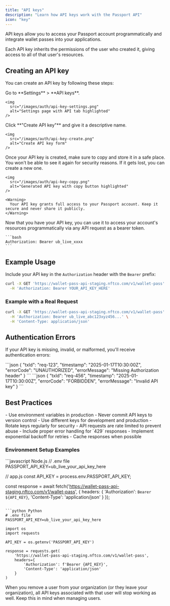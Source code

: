 ```yaml
---
title: "API keys"
description: "Learn how API keys work with the Passport API"
icon: "key"
---
```


API keys allow you to access your Passport account programmatically and integrate wallet passes into your applications.

Each API key inherits the permissions of the user who created it, giving access to all of that user's resources.

## Creating an API key

You can create an API key by following these steps:

<Steps>
  <Step title="Go to settings">
    Go to **Settings** > **API keys**.

    <img
      src="/images/auth/api-key-settings.png"
      alt="Settings page with API tab highlighted"
    />
  </Step>
  
  <Step title="Create an API key">
    Click **"Create API key"** and give it a descriptive name.

    <img
      src="/images/auth/api-key-create.png"
      alt="Create API key form"
    />
  </Step>
  
  <Step title="Store your API key">
    Once your API key is created, make sure to copy and store it in a safe place. You won't be able to see it again for security reasons. If it gets lost, you can create a new one.

    <img
      src="/images/auth/api-key-copy.png"
      alt="Generated API key with copy button highlighted"
    />

    <Warning>
      Your API key grants full access to your Passport account. Keep it secure and never share it publicly.
    </Warning>
  </Step>
  
  <Step title="Use your API key">
    Now that you have your API key, you can use it to access your account's resources programmatically via any API request as a bearer token.

    ```bash
    Authorization: Bearer ub_live_xxxx
    ```
  </Step>
</Steps>

## Example Usage

Include your API key in the `Authorization` header with the `Bearer` prefix:

```bash
curl -X GET 'https://wallet-pass-api-staging.nftco.com/v1/wallet-pass' \
  -H 'Authorization: Bearer YOUR_API_KEY_HERE'
```

### Example with a Real Request

```bash
curl -X GET 'https://wallet-pass-api-staging.nftco.com/v1/wallet-pass' \
  -H 'Authorization: Bearer ub_live_abc123xyz456...' \
  -H 'Content-Type: application/json'
```

## Authentication Errors

If your API key is missing, invalid, or malformed, you'll receive authentication errors:

<AccordionGroup>
  <Accordion title="Missing API Key (401 Unauthorized)">
    ```json
    {
      "txId": "req-123",
      "timestamp": "2025-01-17T10:30:00Z",
      "errorCode": "UNAUTHORIZED", 
      "errorMessage": "Missing Authorization header"
    }
    ```
  </Accordion>

  <Accordion title="Invalid API Key (403 Forbidden)">
    ```json
    {
      "txId": "req-456",
      "timestamp": "2025-01-17T10:30:00Z",
      "errorCode": "FORBIDDEN",
      "errorMessage": "Invalid API key"
    }
    ```
  </Accordion>
</AccordionGroup>

## Best Practices

<CardGroup cols={2}>
  <Card title="Secure Storage" icon="lock">
    - Use environment variables in production
    - Never commit API keys to version control
    - Use different keys for development and production
    - Rotate keys regularly for security
  </Card>
  
  <Card title="Rate Limiting" icon="gauge">
    - API requests are rate limited to prevent abuse
    - Include proper error handling for `429` responses
    - Implement exponential backoff for retries
    - Cache responses when possible
  </Card>
</CardGroup>

### Environment Setup Examples

<CodeGroup>
```javascript Node.js
// .env file
PASSPORT_API_KEY=ub_live_your_api_key_here

// app.js
const API_KEY = process.env.PASSPORT_API_KEY;

const response = await fetch('https://wallet-pass-api-staging.nftco.com/v1/wallet-pass', {
  headers: {
    'Authorization': `Bearer ${API_KEY}`,
    'Content-Type': 'application/json'
  }
});
```

```python Python
# .env file  
PASSPORT_API_KEY=ub_live_your_api_key_here

import os
import requests

API_KEY = os.getenv('PASSPORT_API_KEY')

response = requests.get(
    'https://wallet-pass-api-staging.nftco.com/v1/wallet-pass',
    headers={
        'Authorization': f'Bearer {API_KEY}',
        'Content-Type': 'application/json'
    }
)
```
</CodeGroup>

<Note>
When you remove a user from your organization (or they leave your organization), all API keys associated with that user will stop working as well. Keep this in mind when managing users.
</Note> 
